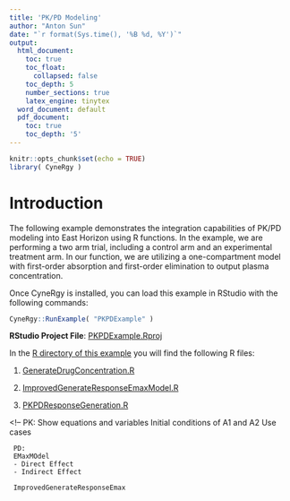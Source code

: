 ```yaml
---
title: 'PK/PD Modeling'
author: "Anton Sun"
date: "`r format(Sys.time(), '%B %d, %Y')`"
output:
  html_document:
    toc: true
    toc_float:
      collapsed: false
    toc_depth: 5
    number_sections: true
    latex_engine: tinytex
  word_document: default
  pdf_document:
    toc: true
    toc_depth: '5'
---
```


```r
knitr::opts_chunk$set(echo = TRUE)
library( CyneRgy )
```

# Introduction
The following example demonstrates the integration capabilities of PK/PD modeling into East Horizon using R functions. In the example, we are performing a two arm trial, including a control arm and an experimental treatment arm. In our function, we are utilizing a one-compartment model with first-order absorption and first-order elimination to output plasma concentration.

Once CyneRgy is installed, you can load this example in RStudio with the following commands:
```r
CyneRgy::RunExample( "PKPDExample" )
```
**RStudio Project File**: [PKPDExample.Rproj](https://github.com/Cytel-Inc/CyneRgy/blob/f31e872bad8b241627b251789a0b6e0e40d05ac9/inst/Examples/PKPDExample/PKPDExample.Rproj)

In the [R directory of this example](https://github.com/Cytel-Inc/CyneRgy/tree/f31e872bad8b241627b251789a0b6e0e40d05ac9/inst/Examples/PKPDExample/RCode) you will find the following R files:

1. [GenerateDrugConcentration.R](https://github.com/Cytel-Inc/CyneRgy/blob/f31e872bad8b241627b251789a0b6e0e40d05ac9/inst/Examples/PKPDExample/RCode/GenerateDrugConcentration.R)

2. [ImprovedGenerateResponseEmaxModel.R](https://github.com/Cytel-Inc/CyneRgy/blob/f31e872bad8b241627b251789a0b6e0e40d05ac9/inst/Examples/PKPDExample/RCode/ImprovedGenerateResponseEmaxModel.R)

3. [PKPDResponseGeneration.R](https://github.com/Cytel-Inc/CyneRgy/blob/f31e872bad8b241627b251789a0b6e0e40d05ac9/inst/Examples/PKPDExample/RCode/PKPDResponseGeneration.R)

<!-- PK:
     Show equations and variables
     Initial conditions of A1 and A2
     Use cases
     
     PD:
     EMaxMOdel
     - Direct Effect
     - Indirect Effect
     
     ImprovedGenerateResponseEmax